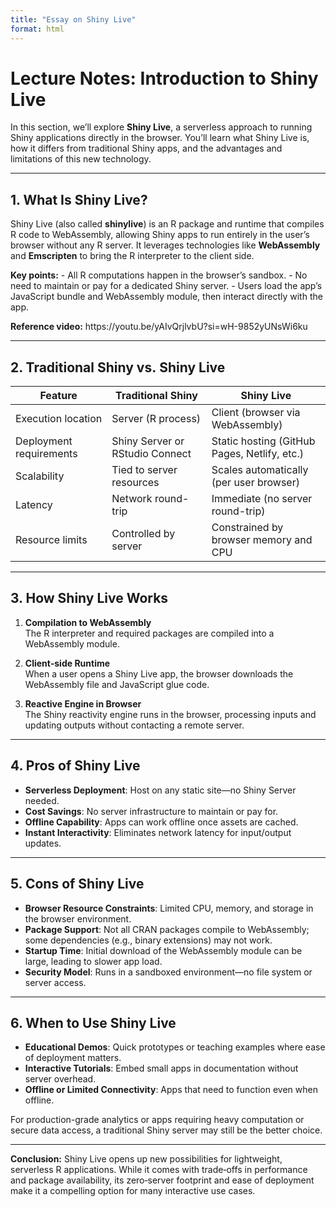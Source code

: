 ```yaml
---
title: "Essay on Shiny Live"
format: html
---
```


# Lecture Notes: Introduction to Shiny Live

In this section, we’ll explore **Shiny Live**, a serverless approach to running Shiny applications directly in the browser. You’ll learn what Shiny Live is, how it differs from traditional Shiny apps, and the advantages and limitations of this new technology.

------------------------------------------------------------------------

## 1. What Is Shiny Live?

Shiny Live (also called **shinylive**) is an R package and runtime that compiles R code to WebAssembly, allowing Shiny apps to run entirely in the user’s browser without any R server. It leverages technologies like **WebAssembly** and **Emscripten** to bring the R interpreter to the client side.

**Key points:** - All R computations happen in the browser’s sandbox. - No need to maintain or pay for a dedicated Shiny server. - Users load the app’s JavaScript bundle and WebAssembly module, then interact directly with the app.

**Reference video:** https://youtu.be/yAIvQrjlvbU?si=wH-9852yUNsWi6ku

------------------------------------------------------------------------

## 2. Traditional Shiny vs. Shiny Live

| Feature | Traditional Shiny | Shiny Live |
|----------------------|-----------------------|---------------------------|
| Execution location | Server (R process) | Client (browser via WebAssembly) |
| Deployment requirements | Shiny Server or RStudio Connect | Static hosting (GitHub Pages, Netlify, etc.) |
| Scalability | Tied to server resources | Scales automatically (per user browser) |
| Latency | Network round-trip | Immediate (no server round-trip) |
| Resource limits | Controlled by server | Constrained by browser memory and CPU |

------------------------------------------------------------------------

## 3. How Shiny Live Works

1.  **Compilation to WebAssembly**\
    The R interpreter and required packages are compiled into a WebAssembly module.

2.  **Client‑side Runtime**\
    When a user opens a Shiny Live app, the browser downloads the WebAssembly file and JavaScript glue code.

3.  **Reactive Engine in Browser**\
    The Shiny reactivity engine runs in the browser, processing inputs and updating outputs without contacting a remote server.

------------------------------------------------------------------------

## 4. Pros of Shiny Live

-   **Serverless Deployment**: Host on any static site—no Shiny Server needed.
-   **Cost Savings**: No server infrastructure to maintain or pay for.
-   **Offline Capability**: Apps can work offline once assets are cached.
-   **Instant Interactivity**: Eliminates network latency for input/output updates.

------------------------------------------------------------------------

## 5. Cons of Shiny Live

-   **Browser Resource Constraints**: Limited CPU, memory, and storage in the browser environment.
-   **Package Support**: Not all CRAN packages compile to WebAssembly; some dependencies (e.g., binary extensions) may not work.
-   **Startup Time**: Initial download of the WebAssembly module can be large, leading to slower app load.
-   **Security Model**: Runs in a sandboxed environment—no file system or server access.

------------------------------------------------------------------------

## 6. When to Use Shiny Live

-   **Educational Demos**: Quick prototypes or teaching examples where ease of deployment matters.
-   **Interactive Tutorials**: Embed small apps in documentation without server overhead.
-   **Offline or Limited Connectivity**: Apps that need to function even when offline.

For production-grade analytics or apps requiring heavy computation or secure data access, a traditional Shiny server may still be the better choice.

------------------------------------------------------------------------

**Conclusion:** Shiny Live opens up new possibilities for lightweight, serverless R applications. While it comes with trade‑offs in performance and package availability, its zero‑server footprint and ease of deployment make it a compelling option for many interactive use cases.
